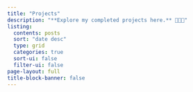 ```yaml
---
title: "Projects"
description: "**Explore my completed projects here.** 🧑🏻‍🔬" 
listing:
  contents: posts
  sort: "date desc"
  type: grid
  categories: true
  sort-ui: false
  filter-ui: false
page-layout: full
title-block-banner: false
---
```

